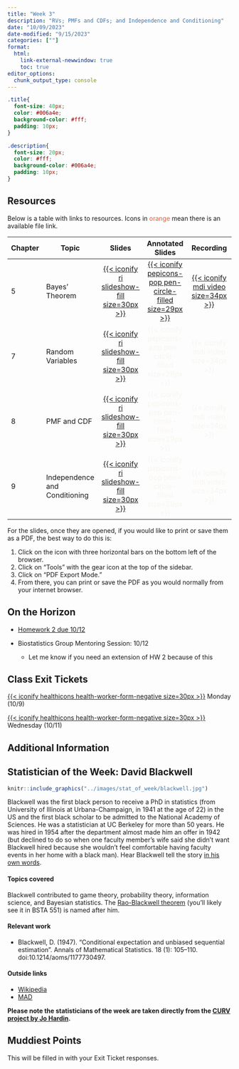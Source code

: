 ```yaml
---
title: "Week 3"
description: "RVs; PMFs and CDFs; and Independence and Conditioning"
date: "10/09/2023"
date-modified: "9/15/2023"
categories: [""]
format: 
  html:
    link-external-newwindow: true
    toc: true
editor_options: 
  chunk_output_type: console
---
```


```css
.title{
  font-size: 40px;
  color: #006a4e;
  background-color: #fff;
  padding: 10px;
}

.description{
  font-size: 20px;
  color: #fff;
  background-color: #006a4e;
  padding: 10px;
}
```

## Resources

Below is a table with links to resources. Icons in [orange]{style="color:#E25D3B;"} mean there is an available file link.

| Chapter | Topic                         |                                                   Slides                                                   |                                                       Annotated Slides                                                       |                                                                                                                                                                   Recording                                                                                                                                                                   |
|-----------|-----------|:---------:|:---------:|:-----------------------------:|
| 5       | Bayes' Theorem                |    [[{{< iconify ri slideshow-fill size=30px >}}](/slides/5_Bayes_Theorem.qmd)]{style="color:#f8f5f0;"}    | [[{{< iconify pepicons-pop pen-circle-filled size=29px >}}](/slides_annotated/05_Bayes_Theorem.pdf)]{style="color:#f8f5f0;"} | [[{{< iconify mdi video size=34px >}}](https://ohsuitg-my.sharepoint.com/personal/wakim_ohsu_edu/_layouts/15/stream.aspx?id=%2Fpersonal%2Fwakim%5Fohsu%5Fedu%2FDocuments%2FTeaching%2FClasses%2FF2023%5FBSTA%5F550%2FRecordings%2F05%5FBayes%5FTheorem%2Emp4&referrer=OneDriveForBusiness&referrerScenario=OpenFile)]{style="color:#f8f5f0;"} |
| 7       | Random Variables              |  [[{{< iconify ri slideshow-fill size=30px >}}](/slides/7_Random_Variables.qmd)]{style="color:#49A3D1;"}   |                      [{{< iconify pepicons-pop pen-circle-filled size=29px >}}]{style="color:#f8f5f0;"}                      |                                                                                                                                         [{{< iconify mdi video size=34px >}}]{style="color:#f8f5f0;"}                                                                                                                                         |
| 8       | PMF and CDF                   |    [[{{< iconify ri slideshow-fill size=30px >}}](/slides/8_pmfs_and_cdfs.qmd)]{style="color:#f8f5f0;"}    |                      [{{< iconify pepicons-pop pen-circle-filled size=29px >}}]{style="color:#f8f5f0;"}                      |                                                                                                                                         [{{< iconify mdi video size=34px >}}]{style="color:#f8f5f0;"}                                                                                                                                         |
| 9       | Independence and Conditioning | [[{{< iconify ri slideshow-fill size=30px >}}](/slides/9_joint_distributions.qmd)]{style="color:#f8f5f0;"} |                      [{{< iconify pepicons-pop pen-circle-filled size=29px >}}]{style="color:#f8f5f0;"}                      |                                                                                                                                         [{{< iconify mdi video size=34px >}}]{style="color:#f8f5f0;"}                                                                                                                                         |

For the slides, once they are opened, if you would like to print or save them as a PDF, the best way to do this is:

1.  Click on the icon with three horizontal bars on the bottom left of the browser.
2.  Click on "Tools" with the gear icon at the top of the sidebar.
3.  Click on "PDF Export Mode."
4.  From there, you can print or save the PDF as you would normally from your internet browser.

## On the Horizon

-   [Homework 2 due 10/12](../homework/HW2.qmd)

-   Biostatistics Group Mentoring Session: 10/12

    -   Let me know if you need an extension of HW 2 because of this

## Class Exit Tickets

[[{{< iconify healthicons health-worker-form-negative size=30px >}}](https://forms.office.com/Pages/ResponsePage.aspx?id=V3lz4rj6fk2U9pvWr59xWFMopmPUjRtDiHLswhgacNhUNjBXODdQWlhGVVlVSDY1UzEwQURFVTNTRS4u)]{style="color:#f8f5f0;"} Monday (10/9)

[[{{< iconify healthicons health-worker-form-negative size=30px >}}](https://forms.office.com/Pages/ResponsePage.aspx?id=V3lz4rj6fk2U9pvWr59xWFMopmPUjRtDiHLswhgacNhUOFZPOFBQRFZaS0lGUlFTTjZTQ1YyWTY2WS4u)]{style="color:#f8f5f0;"} Wednesday (10/11)

## Additional Information

## Statistician of the Week: David Blackwell

::: grid
::: g-col-4
```r
knitr::include_graphics("../images/stat_of_week/blackwell.jpg")
```
:::

::: g-col-8
Blackwell was the first black person to receive a PhD in statistics (from University of Illinois at Urbana-Champaign, in 1941 at the age of 22) in the US and the first black scholar to be admitted to the National Academy of Sciences. He was a statistician at UC Berkeley for more than 50 years. He was hired in 1954 after the department almost made him an offer in 1942 (but declined to do so when one faculty member's wife said she didn't want Blackwell hired because she wouldn't feel comfortable having faculty events in her home with a black man). Hear Blackwell tell the story <a href = "https://www.youtube.com/watch?v=Mqpf9tw44Xw" target = "_blank">in his own words</a>.
:::
:::

#### Topics covered

Blackwell contributed to game theory, probability theory, information science, and Bayesian statistics. The <a href = "https://en.wikipedia.org/wiki/Rao%E2%80%93Blackwell_theorem" target = "_blank">Rao-Blackwell theorem</a> (you'll likely see it in BSTA 551) is named after him.

#### Relevant work

-   Blackwell, D. (1947). "Conditional expectation and unbiased sequential estimation". Annals of Mathematical Statistics. 18 (1): 105--110. doi:10.1214/aoms/1177730497.

#### Outside links

-   [Wikipedia](https://en.wikipedia.org/wiki/David_Blackwell)
-   [MAD](https://www.mathad.com/profile?bidg2518292537111213526biii)

**Please note the statisticians of the week are taken directly from the [CURV project by Jo Hardin](https://hardin47.github.io/CURV/).**

## Muddiest Points

This will be filled in with your Exit Ticket responses.
